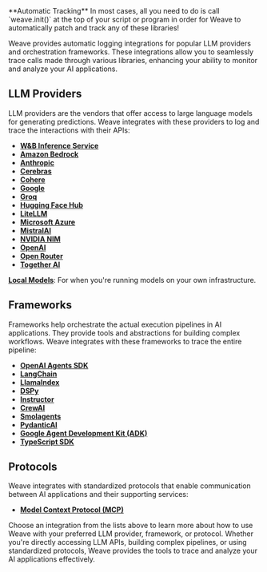 <Check>
  **Automatic Tracking**
  In most cases, all you need to do is call `weave.init()` at the top of your script or program in order for Weave to automatically patch and track any of these libraries!
</Check>

Weave provides automatic logging integrations for popular LLM providers and orchestration frameworks. These integrations allow you to seamlessly trace calls made through various libraries, enhancing your ability to monitor and analyze your AI applications.

## LLM Providers

LLM providers are the vendors that offer access to large language models for generating predictions. Weave integrates with these providers to log and trace the interactions with their APIs:

* **[W\&B Inference Service](/ko/guides/integrations/inference)**
* **[Amazon Bedrock](/ko/guides/integrations/bedrock)**
* **[Anthropic](/ko/guides/integrations/anthropic)**
* **[Cerebras](/ko/guides/integrations/cerebras)**
* **[Cohere](/ko/guides/integrations/cohere)**
* **[Google](/ko/guides/integrations/google)**
* **[Groq](/ko/guides/integrations/groq)**
* **[Hugging Face Hub](/ko/guides/integrations/huggingface)**
* **[LiteLLM](/ko/guides/integrations/litellm)**
* **[Microsoft Azure](/ko/guides/integrations/azure)**
* **[MistralAI](/ko/guides/integrations/mistral)**
* **[NVIDIA NIM](/ko/guides/integrations/nvidia_nim)**
* **[OpenAI](/ko/guides/integrations/openai)**
* **[Open Router](/ko/guides/integrations/openrouter)**
* **[Together AI](/ko/guides/integrations/together_ai)**

**[Local Models](/ko/guides/integrations/local_models)**: For when you're running models on your own infrastructure.

## Frameworks

Frameworks help orchestrate the actual execution pipelines in AI applications. They provide tools and abstractions for building complex workflows. Weave integrates with these frameworks to trace the entire pipeline:

* **[OpenAI Agents SDK](/ko/guides/integrations/openai_agents)**
* **[LangChain](/ko/guides/integrations/langchain)**
* **[LlamaIndex](/ko/guides/integrations/llamaindex)**
* **[DSPy](/ko/guides/integrations/dspy)**
* **[Instructor](/ko/guides/integrations/instructor)**
* **[CrewAI](/ko/guides/integrations/crewai)**
* **[Smolagents](/ko/guides/integrations/smolagents)**
* **[PydanticAI](/ko/guides/integrations/pydantic_ai)**
* **[Google Agent Development Kit (ADK)](/ko/guides/integrations/google_adk)**
* **[TypeScript SDK](/ko/guides/integrations/js)**

## Protocols

Weave integrates with standardized protocols that enable communication between AI applications and their supporting services:

* **[Model Context Protocol (MCP)](/ko/guides/integrations/mcp)**

Choose an integration from the lists above to learn more about how to use Weave with your preferred LLM provider, framework, or protocol. Whether you're directly accessing LLM APIs, building complex pipelines, or using standardized protocols, Weave provides the tools to trace and analyze your AI applications effectively.
